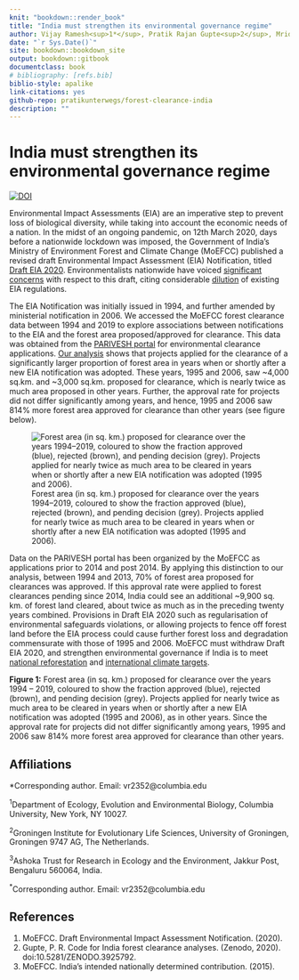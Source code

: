 ```yaml
--- 
knit: "bookdown::render_book"
title: "India must strengthen its environmental governance regime"
author: Vijay Ramesh<sup>1*</sup>, Pratik Rajan Gupte<sup>2</sup>, Mridula Mary Paul<sup>3</sup>
date: "`r Sys.Date()`"
site: bookdown::bookdown_site
output: bookdown::gitbook
documentclass: book
# bibliography: [refs.bib]
biblio-style: apalike
link-citations: yes
github-repo: pratikunterwegs/forest-clearance-india
description: ""
---
```


# India must strengthen its environmental governance regime

[![DOI](https://zenodo.org/badge/DOI/10.5281/zenodo.3925792.svg)](https://doi.org/10.5281/zenodo.3925792)

Environmental Impact Assessments (EIA) are an imperative step to prevent loss of biological diversity, while taking into account the economic needs of a nation. In the midst of an ongoing pandemic, on 12th March 2020, days before a nationwide lockdown was imposed, the Government of India’s Ministry of Environment Forest and Climate Change (MoEFCC) published a revised draft Environmental Impact Assessment (EIA) Notification, titled [Draft EIA 2020](http://environmentclearance.nic.in/writereaddata/Draft_EIA_2020.pdf). Environmentalists nationwide have voiced [significant concerns](https://www.sciencemag.org/news/2020/05/india-s-push-relax-environmental-assessment-rules-amid-pandemic-draws-criticism) with respect to this draft, citing considerable [dilution](https://science.thewire.in/environment/eia-2020-environmental-degradation-draft/) of existing EIA regulations.  

The EIA Notification was initially issued in 1994, and further amended by ministerial notification in 2006. We accessed the MoEFCC forest clearance data between 1994 and 2019 to explore associations between notifications to the EIA and the forest area proposed/approved for clearance. This data was obtained from the [PARIVESH portal](https://parivesh.nic.in/) for environmental clearance applications. [Our analysis](https://pratikunterwegs.github.io/forest-clearance-india/) shows that projects applied for the clearance of a significantly larger proportion of forest area in years when or shortly after a new EIA notification was adopted. These years, 1995 and 2006, saw ~4,000 sq.km. and ~3,000 sq.km. proposed for clearance, which is nearly twice as much area proposed in other years. Further, the approval rate for projects did not differ significantly among years, and hence, 1995 and 2006 saw 814% more forest area approved for clearance than other years (see figure below). 

![Forest area (in sq. km.) proposed for clearance over the years 1994--2019, coloured to show the fraction approved (blue), rejected (brown), and pending decision (grey). Projects applied for nearly twice as much area to be cleared in years when or shortly after a new EIA notification was adopted (1995 and 2006).](https://github.com/pratikunterwegs/forest-clearance-india/blob/master/Figures/fig_area_by_year.png)

Data on the PARIVESH portal has been organized by the MoEFCC as applications prior to 2014 and post 2014. By applying this distinction to our analysis, between 1994 and 2013, 70% of forest area proposed for clearances was approved. If this approval rate were applied to forest clearances pending since 2014, India could see an additional ~9,900 sq. km. of forest land cleared, about twice as much as in the preceding twenty years combined. Provisions in Draft EIA 2020 such as regularisation of environmental safeguards violations, or allowing projects to fence off forest land before the EIA process could cause further forest loss and degradation commensurate with those of 1995 and 2006. MoEFCC must withdraw Draft EIA 2020, and strengthen environmental governance if India is to meet [national reforestation](https://portals.iucn.org/library/sites/library/files/documents/2018-026-En.pdf) and [international climate targets](https://www4.unfccc.int/sites/ndcstaging/PublishedDocuments/India%20First/INDIA%20INDC%20TO%20UNFCCC.pdf). 



**Figure 1:** Forest area (in sq. km.) proposed for clearance over the years 1994 -- 2019, coloured to show the fraction approved (blue), rejected (brown), and pending decision (grey). Projects applied for nearly twice as much area to be cleared in years when or shortly after a new EIA notification was adopted (1995 and 2006), as in other years. Since the approval rate for projects did not differ significantly among years, 1995 and 2006 saw 814% more forest area approved for clearance than other years.

## Affiliations

*Corresponding author. Email: vr2352@columbia.edu 

<sup>1</sup>Department of Ecology, Evolution and Environmental Biology, Columbia University, New York, NY 10027.

<sup>2</sup>Groningen Institute for Evolutionary Life Sciences, University of Groningen, Groningen 9747 AG, The Netherlands.

<sup>3</sup>Ashoka Trust for Research in Ecology and the Environment, Jakkur Post, Bengaluru 560064, India.

<sup>*</sup>Corresponding author. Email: vr2352@columbia.edu 

## References

1. MoEFCC. Draft Environmental Impact Assessment Notification. (2020).
2. Gupte, P. R. Code for India forest clearance analyses. (Zenodo, 2020). doi:10.5281/ZENODO.3925792.
3. MoEFCC. India’s intended nationally determined contribution. (2015).
